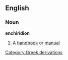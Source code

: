 ==English==
===Noun===
'''enchiridion'''
#A [[handbook]] or [[manual]]
[[Category:Greek derivations]]